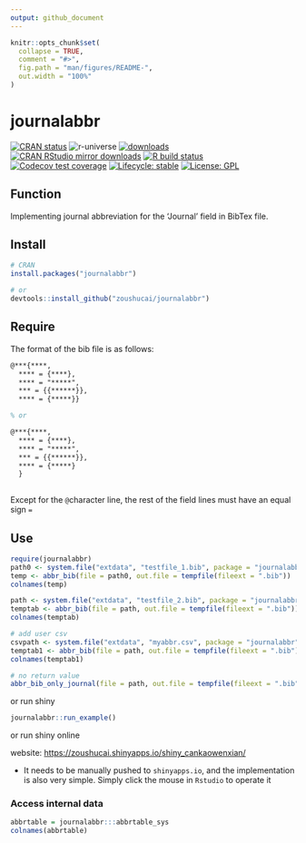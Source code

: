 ```yaml
---
output: github_document
---
```


<!-- README.md is generated from README.Rmd. Please edit that file -->

```r
knitr::opts_chunk$set(
  collapse = TRUE,
  comment = "#>",
  fig.path = "man/figures/README-",
  out.width = "100%"
)
```


# journalabbr 

<!-- badges: start -->
[![CRAN status](https://www.r-pkg.org/badges/version/journalabbr)](https://CRAN.R-project.org/package=journalabbr)
![r-universe](https://fastverse.r-universe.dev/badges/journalabbr)
[![downloads](http://cranlogs.r-pkg.org/badges/grand-total/journalabbr?color=blue)](https://cran.r-project.org/package=journalabbr)
[![CRAN RStudio mirror downloads](https://cranlogs.r-pkg.org/badges/last-month/journalabbr?color=blue)](https://github.com/zoushucai/journalabbr)
[![R build status](https://github.com/zoushucai/journalabbr/workflows/R-CMD-check/badge.svg)](https://github.com/zoushucai/journalabbr/actions)
[![Codecov test coverage](https://codecov.io/gh/zoushucai/journalabbr/branch/master/graph/badge.svg)](https://app.codecov.io/gh/zoushucai/journalabbr?branch=main)
[![Lifecycle: stable](https://img.shields.io/badge/lifecycle-stable-brightgreen.svg)](https://lifecycle.r-lib.org/articles/stages.html#stable)
[![License: GPL](https://img.shields.io/badge/license-GPL-blue.svg)](https://cran.r-project.org/web/licenses/GPL)
<!-- badges: end -->

## Function

Implementing journal abbreviation for the 'Journal' field in BibTex file.

## Install

```r
# CRAN
install.packages("journalabbr")

# or 
devtools::install_github("zoushucai/journalabbr")
```

## Require

The format of the bib file is as follows:

``` latex
@***{****,
  **** = {****},
  **** = "*****",
  *** = {{******}},
  **** = {*****}}

% or

@***{****,
  **** = {****},
  **** = "*****",
  *** = {{******}},
  **** = {*****}
  }
  
```

Except for the `@`character line, the rest of the field lines must have an equal sign `=`

## Use

```r
require(journalabbr)
path0 <- system.file("extdata", "testfile_1.bib", package = "journalabbr", mustWork = TRUE)
temp <- abbr_bib(file = path0, out.file = tempfile(fileext = ".bib"))
colnames(temp)

path <- system.file("extdata", "testfile_2.bib", package = "journalabbr", mustWork = TRUE)
temptab <- abbr_bib(file = path, out.file = tempfile(fileext = ".bib"))
colnames(temptab)

# add user csv
csvpath <- system.file("extdata", "myabbr.csv", package = "journalabbr", mustWork = TRUE)
temptab1 <- abbr_bib(file = path, out.file = tempfile(fileext = ".bib"), user.csv = csvpath)
colnames(temptab1)

# no return value
abbr_bib_only_journal(file = path, out.file = tempfile(fileext = ".bib"), user.csv = csvpath)

```

or run shiny 

```r
journalabbr::run_example()
```

or run shiny online

website: [https://zoushucai.shinyapps.io/shiny_cankaowenxian/](https://zoushucai.shinyapps.io/shiny_cankaowenxian/)


- It needs to be manually pushed to `shinyapps.io`, and the implementation is also very simple. Simply click the mouse in `Rstudio` to operate it


### Access internal data

```r
abbrtable = journalabbr:::abbrtable_sys
colnames(abbrtable)
```

